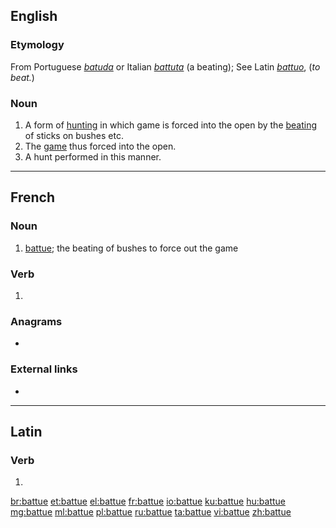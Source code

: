 ==English==

===Etymology===
From Portuguese ''[[batuda]]'' or Italian ''[[battuta]]'' (a beating); See Latin ''[[battuo]]'', (''to beat.'')

===Noun===
{{en-noun|-}}

# A form of [[hunting]] in which game is forced into the open by the [[beating]] of sticks on bushes etc.
# The [[game]] thus forced into the open.
# A hunt performed in this manner.

----

==French==

===Noun===
{{fr-noun|f}}
# [[#English|battue]]; the beating of bushes to force out the game

===Verb===
{{head|fr|past participle form}}

# {{feminine singular past participle of|battre|lang=fr|nocat=1}}

===Anagrams===
* {{l|fr|ébattu}}

===External links===
* {{R:TLFi}}

----

==Latin==

===Verb===
{{la-verb-form|battue}}

# {{conjugation of|battuō||2|s|pres|act|imp|lang=la}}

[[br:battue]]
[[et:battue]]
[[el:battue]]
[[fr:battue]]
[[io:battue]]
[[ku:battue]]
[[hu:battue]]
[[mg:battue]]
[[ml:battue]]
[[pl:battue]]
[[ru:battue]]
[[ta:battue]]
[[vi:battue]]
[[zh:battue]]